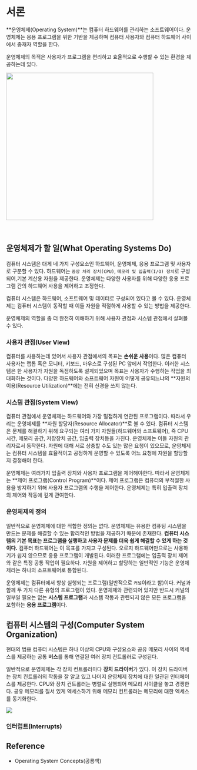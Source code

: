 
# 서론

**운영체제(Operating System)**는 컴퓨터 하드웨어를 관리하는 소프트웨어이다. 운영체제는
응용 프로그램을 위한 기반을 제공하며 컴퓨터 사용자와 컴퓨터 하드웨어 사이에서 중재자 역할을 한다.

운영체제의 목적은 사용자가 프로그램을 편리하고 효율적으로 수행할 수 있는 환경을
제공하는데 있다.

<Image
  src="https://user-images.githubusercontent.com/63354527/211204342-9d3ec1e1-1de6-4f34-a189-ef8e576e8bf6.png"
  referenceLink="https://user-images.githubusercontent.com/63354527/211204342-9d3ec1e1-1de6-4f34-a189-ef8e576e8bf6.png"
  description="운영체제의 계층적 위치"
  width="400px"
/>

<br />

## 운영체제가 할 일(What Operating Systems Do)

컴퓨터 시스템은 대게 네 가지 구성요소인 하드웨어, 운영체제, 응용 프로그램 및 사용자로 구분할 수 있다.
하드웨어는 `중앙 처리 장치(CPU)`, `메모리 및 입출력(I/O) 장치`로 구성되어,기본 계산용 자원을 제공한다.
운영체제는 다양한 사용자를 위해 다양한 응용 프로그램 간의 하드웨어 사용을 제어하고 조정한다.

컴퓨터 시스템은 하드웨어, 소프트웨어 및 데이터로 구성되어 있다고 볼 수 있다. 운영체제는 컴퓨터 시스템이
동작할 때 이들 자원을 적절하게 사용할 수 있는 방법을 제공한다.

운영체제의 역할을 좀 더 완전히 이해하기 위해 사용자 관점과 시스템 관점에서 살펴볼 수 있다.

### 사용자 관점(User View)

컴퓨터를 사용하는데 있어서 사용자 관점에서의 목표는 **손쉬운 사용**이다. 많은 컴퓨터 사용자는 랩톱 혹은 모니터,
키보드, 마우스로 구성된 PC 앞에서 작업한다. 이러한 시스템은 한 사용자가 자원을 독점하도록 설계되었으며
목표는 사용자가 수행하는 작업을 최대화하는 것이다. 다양한 하드웨어와 소프트웨어 자원이 어떻게 공유되느냐의
**자원의 이용(Resource Utilization)**에는 전혀 신경을 쓰지 않는다.

### 시스템 관점(System View)

컴퓨터 관점에서 운영체제는 하드웨어와 가장 밀접하게 연관된 프로그램이다. 따라서 우리는 운영체제를
**자원 할당자(Resource Allocator)**로 볼 수 있다. 컴퓨터 시스템은 문제를 해결하기 위해
요구되는 여러 가지 자원들(하드웨어와 소프트웨어), 즉 CPU 시간, 메모리 공간, 저장장치 공간,
입출력 장치등을 가진다. 운영체제는 이들 자원의 관리자로서 동작한다. 자원에 대해 서로 상충할 수도 있는
많은 요청이 있으므로, 운영체제는 컴퓨터 시스템을 효율적이고 공정하게 운영할 수 있도록 어느 요청에
자원을 할당할지 결정해야 한다.

운영체제는 여러가지 입출력 장치와 사용자 프로그램을 제어해야한다. 따라서 운영체제는
**제어 프로그램(Control Program)**이다. 제어 프로그램은 컴퓨터의 부적절한 사용을 방지하기 위해
사용자 프로그램의 수행을 제어한다. 운영체제는 특히 입출력 장치의 제어와 작동에 깊게 관여한다.

### 운영체제의 정의

일반적으로 운영체제에 대한 적합한 정의는 없다. 운영체제는 유용한 컴퓨팅 시스템을 만드는 문제를
해결할 수 있는 합리적인 방법을 제공하기 때문에 존재한다. **컴퓨터 시스템의 기본 목표는 프로그램을
실행하고 사용자 문제를 더욱 쉽게 해결할 수 있게 하는 것이다.** 컴퓨터 하드웨어는 이 목표를
가지고 구성된다. 오로지 하드웨어만으로는 사용하기가 쉽지 않으므로 응용 프로그램이 개발된다.
이러한 프로그램에는 입출력 장치 제어와 같은 특정 공통 작업이 필요하다. 자원을 제어하고 할당하는
일반적인 기능은 운영체제라는 하나의 소프트웨어로 통합된다.

운영체제는 컴퓨터에서 항상 실행되는 프로그램(일반적으로 `커널`이라고 함)이다. 커널과 함께
두 가지 다른 유형의 프로그램이 있다. 운영체제와 관련되어 있지만 반드시 커널의 일부일 필요는 없는
**시스템 프로그램**과 시스템 작동과 관련되지 않은 모든 프로그램을 포함하는 **응용 프로그램**이다.

## 컴퓨터 시스템의 구성(Computer System Organization)

현대의 범용 컴퓨터 시스템은 하나 이상의 CPU와 구성요소와 공유 메모리 사이의 엑세스를 제공하는 공통
**버스**를 통해 연결된 여러 장치 컨트롤러로 구성된다.

일반적으로 운영체제는 각 장치 컨트롤러마다 **장치 드라이버**가 있다. 이 장치 드라이버는 장치
컨트롤러의 작동을 잘 알고 있고 나머지 운영체제 장치에 대한 일관된 인터페이스를 제공한다.
CPU와 장치 컨트롤러는 병렬로 실행되어 메모리 사이클을 놓고 경쟁한다. 공유 메모리를 질서 있게
엑세스하기 위해 메모리 컨트롤러는 메모리에 대한 엑세스를 동기화한다.

<Image
  src="https://user-images.githubusercontent.com/63354527/211206564-07a8b409-d8d7-4b0b-923a-33179f65c452.png"
  referenceLink="https://user-images.githubusercontent.com/63354527/211206564-07a8b409-d8d7-4b0b-923a-33179f65c452.png"
  description="통상적인 PC 컴퓨터 시스템"
/>

### 인터럽트(Interrupts)

## Reference

- Operating System Concepts(공룡책)
